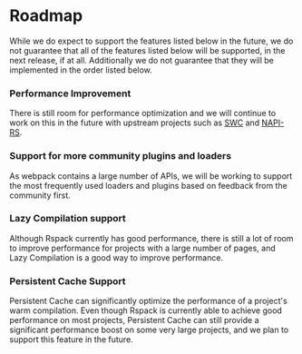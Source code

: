 # Roadmap

While we do expect to support the features listed below in the future, we do not guarantee that all of the features listed below will be supported, in the next release, if at all. Additionally we do not guarantee that they will be implemented in the order listed below.

### Performance Improvement

There is still room for performance optimization and we will continue to work on this in the future with upstream projects such as [SWC](https://github.com/swc-project/swc) and [NAPI-RS](https://github.com/napi-rs/napi-rs).

### Support for more community plugins and loaders

As webpack contains a large number of APIs, we will be working to support the most frequently used loaders and plugins based on feedback from the community first.

### Lazy Compilation support

Although Rspack currently has good performance, there is still a lot of room to improve performance for projects with a large number of pages, and Lazy Compilation is a good way to improve performance.

### Persistent Cache Support

Persistent Cache can significantly optimize the performance of a project's warm compilation. Even though Rspack is currently able to achieve good performance on most projects, Persistent Cache can still provide a significant performance boost on some very large projects, and we plan to support this feature in the future.
